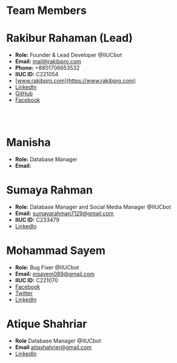 # Team Members




# Rakibur Rahaman (Lead)
- **Role:** Founder & Lead Developer @IIUCbot
- **Email:** mail@rakibpro.com
- **Phone:** +8801706653532
- **IIUC ID:** C221054
- [www.rakibpro.com](https://www.rakibpro.com)
- [LinkedIn](https://www.linkedin.com/in/rakibprodev/)
- [GitHub](https://www.github.com/rakib86)
- [Facebook](https://www.facebook.com/rakib.cs)

<br></br>
# Manisha

- **Role:** Database Manager
- **Email:** 




# Sumaya Rahman

- **Role:** Database Manager and Social Media Manager @IIUCbot
- **Email:** sumayarahman7129@gmail.com
- **IIUC ID:** C233479
- [LinkedIn](https://www.linkedin.com/in/rahmansumaya/)



# Mohammad Sayem

- **Role:** Bug Fixer @IIUCbot
- **Email:** msayem089@gmail.com
- **IIUC ID:** C221070
- [Facebook](https://facebook.com/sayem.me)
- [Twitter](https://twitter.com/coder_sayem)
- [LinkedIn](https://linkedin.com/in/say-m)


# Atique Shahriar

- **Role** Database Manager @IIUCbot
- **Email** atiqshahrier@gmail.com
- [LinkedIn](https://www.linkedin.com/in/atique-shahriar-656024264/)







     